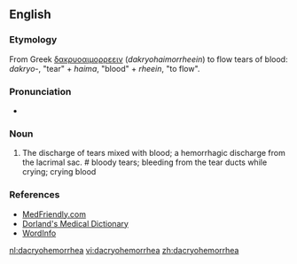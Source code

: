==English==
===Etymology===
From Greek [[δακρυοαιμορρεειν]] (''dakryohaimorrheein'') to flow tears of blood: ''dakryo-'', "tear" + ''haima'', "blood" + ''rheein'', "to flow".

===Pronunciation===
* {{IPA|/ˌdak´re-o-hem´o-re´ə/}}

===Noun===
{{en-noun|dacryohemorrhea}}

# {{symptom}} The discharge of tears mixed with blood; a hemorrhagic discharge from the lacrimal sac. # bloody tears; bleeding from the tear ducts while crying; crying blood

===References===
* [http://www.medfriendly.com/dacryohemorrhea.html MedFriendly.com]
* [http://www.mercksource.com/pp/us/cns/cns_hl_dorlands.jspzQzpgzEzzSzppdocszSzuszSzcommonzSzdorlandszSzdorlandzSzdmd_d_01zPzhtm Dorland's Medical Dictionary]
* [http://www.wordinfo.info/words/index/info/view_unit/613/3/?spage=1&letter=D WordInfo]

[[nl:dacryohemorrhea]]
[[vi:dacryohemorrhea]]
[[zh:dacryohemorrhea]]